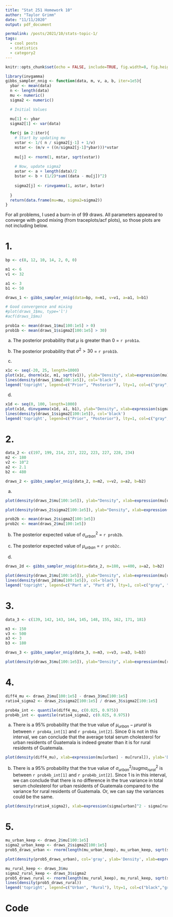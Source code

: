 ---
title: "Stat 251 Homework 10"
author: "Taylor Grimm"
date: "11/11/2020"
output: pdf_document

permalink: /posts/2021/10/stats-topic-1/
tags:
  - cool posts
  - statistics
  - category2
---

```{r setup, include=FALSE}
knitr::opts_chunk$set(echo = FALSE, include=TRUE, fig.width=8, fig.height=4)
```

```{r}
library(invgamma)
gibbs_sampler_nnig <- function(data, m, v, a, b, iter=1e5){
  ybar <- mean(data)
  n <- length(data)
  mu <- numeric()
  sigma2 <- numeric()

  # Initial Values

  mu[1] <- ybar
  sigma2[1] <- var(data)
  
  for(j in 2:iter){
    # Start by updating mu
    vstar <- 1/( n / sigma2[j-1] + 1/v)
    mstar <- (m/v + ((n/sigma2[j-1]*ybar)))*vstar
  
    mu[j] <- rnorm(1, mstar, sqrt(vstar))
  
    # Now, update sigma2
    astar <- a + length(data)/2
    bstar <- b + (1/2)*sum((data - mu[j])^2)
    
    sigma2[j] <- rinvgamma(1, astar, bstar)
    
  }
  return(data.frame(mu=mu, sigma2=sigma2))
}


```
For all problems, I used a burn-in of 99 draws. All parameters appeared to converge with good mixing (from traceplots/acf plots), so those plots are not including below.

# 1.

```{r}
bp <- c(8, 12, 10, 14, 2, 0, 0)

m1 <- 6
v1 <- 32

a1 <- 3
b1 <- 50

draws_1 <- gibbs_sampler_nnig(data=bp, m=m1, v=v1, a=a1, b=b1)

# Good convergence and mixing
#plot(draws_1$mu, type='l')
#acf(draws_1$mu)

prob1a <- mean(draws_1$mu[100:1e5] > 0)
prob1b <- mean(draws_1$sigma2[100:1e5] > 30)

```

a) The posterior probability that $\mu$ is greater than 0 = `r prob1a`.

b) The posterior probability that $\sigma^2 > 30$ = `r prob1b`.

c)

```{r}
x1c <- seq(-20, 25, length=1000)
plot(x1c, dnorm(x1c, m1, sqrt(v1)), ylab="Density", xlab=expression(mu), type='l', ylim=c(0, 0.25), col='gray', main =expression(paste("Prior and Posterior Distributions of ", mu, sep='')))
lines(density(draws_1$mu[100:1e5]), col='black')
legend('topright', legend=c("Prior", "Posterior"), lty=1, col=c("gray", "black"))
```

d)

```{r}
x1d <- seq(0, 100, length=1000)
plot(x1d, dinvgamma(x1d, a1, b1), ylab="Density", xlab=expression(sigma^2), type='l', col='gray', main =expression(paste("Prior and Posterior Distributions of ", sigma^2, sep='')))
lines(density(draws_1$sigma2[100:1e5]), col='black')
legend('topright', legend=c("Prior", "Posterior"), lty=1, col=c("gray", "black"))

```


# 2.
```{r}
data_2 <- c(197, 199, 214, 217, 222, 223, 227, 228, 234)
m2 <- 180
v2 <- 10^2
a2 <- 2.1
b2 <- 480

draws_2 <- gibbs_sampler_nnig(data_2, m=m2, v=v2, a=a2, b=b2)

```


a)

```{r}
plot(density(draws_2$mu[100:1e5]), ylab="Density", xlab=expression(mu[urban]), main=expression(paste("Posterior Distribution of ", mu[urban], sep='')))

plot(density(draws_2$sigma2[100:1e5]), ylab="Density", xlab=expression(sigma^2), main=expression(paste("Posterior Distribution of ", sigma^2, sep='')), xlim=c(0,1000))

```

```{r}
prob2b <- mean(draws_2$sigma2[100:1e5])
prob2c <- mean(draws_2$mu[100:1e5])
```
b) The posterior expected value of $\sigma_{urban}^2$ = `r prob2b`.

c) The posterior expected value of $\mu_{urban}$ = `r prob2c`.

d)

```{r}
draws_2d <- gibbs_sampler_nnig(data=data_2, m=180, v=400, a=a2, b=b2)

plot(density(draws_2$mu[100:1e5]), ylab="Density", xlab=expression(mu[urban]), main=expression(paste("Posterior Distributions of ", mu[urban], sep='')), col='gray', ylim=c(0,0.1))
lines(density(draws_2d$mu[100:1e5]), col='black')
legend('topright', legend=c("Part a", "Part d"), lty=1, col=c("gray", "black"))

```



# 3.

```{r}
data_3 <- c(139, 142, 143, 144, 145, 148, 155, 162, 171, 181)

m3 <- 150
v3 <- 500
a3 <- 3
b3 <- 180

draws_3 <- gibbs_sampler_nnig(data_3, m=m3, v=v3, a=a3, b=b3)

plot(density(draws_3$mu[100:1e5]), ylab="Density", xlab=expression(mu[rural]), main=expression(paste("Posterior Distribution of ", mu[rural], sep='')))

```



# 4.

```{r}
diff4_mu <- draws_2$mu[100:1e5] - draws_3$mu[100:1e5]
ratio4_sigma2 <- draws_2$sigma2[100:1e5] / draws_3$sigma2[100:1e5]

prob4a_int <- quantile(diff4_mu, c(0.025, 0.975))
prob4b_int <- quantile(ratio4_sigma2, c(0.025, 0.975))
```

a) There is a 95% probability that the true value of $\mu_{urban} - \mu{rural}$ is between `r prob4a_int[1]` and `r prob4a_int[2]`. Since 0 is not in this interval, we can conclude that the average total serum cholesterol for urban residents of Guatemala is indeed greater than it is for rural residents of Guatemala.
```{r}
plot(density(diff4_mu), xlab=expression(mu[urban] - mu[rural]), ylab='Density', main=expression(paste("Posterior distribution of ", mu[urban] - mu[rural], sep='')))

```


b) There is a 95% probability that the true value of $\sigma_{urban}^2 / sugma_{rural}^2$ is between `r prob4b_int[1]` and `r prob4b_int[2]`. Since 1 is in this interval, we can conclude that there is no difference in the true variance in total serum cholesterol for urban residents of Guatemala compared to the variance for rural residents of Guatemala. Or, we can say the variances could be the same.
```{r}
plot(density(ratio4_sigma2), xlab=expression(sigma[urban]^2 - sigma[rural]^2), ylab='Density', main=expression(paste("Posterior distribution of ", sigma[urban]^2 - sigma[rural]^2, sep='')), xlim=c(0,15))


```


# 5.

```{r}
mu_urban_keep <- draws_2$mu[100:1e5]
sigma2_urban_keep <- draws_2$sigma2[100:1e5]
prob5_draws_urban <- rnorm(length(mu_urban_keep), mu_urban_keep, sqrt(sigma2_urban_keep))

plot(density(prob5_draws_urban), col='gray', ylab='Density', xlab=expression(Y[new]), ylim=c(0,0.035), main="Posterior Predictive Distributions")

mu_rural_keep <- draws_3$mu
sigma2_rural_keep <- draws_3$sigma2
prob5_draws_rural <- rnorm(length(mu_rural_keep), mu_rural_keep, sqrt(sigma2_rural_keep))
lines(density(prob5_draws_rural))
legend('topright', legend=c("Urban", "Rural"), lty=1, col=c("black","gray"))

```


\newpage

# Code
```{r Appendix 2, ref.label=knitr::all_labels(),echo=TRUE,eval=FALSE, include=TRUE}
```



